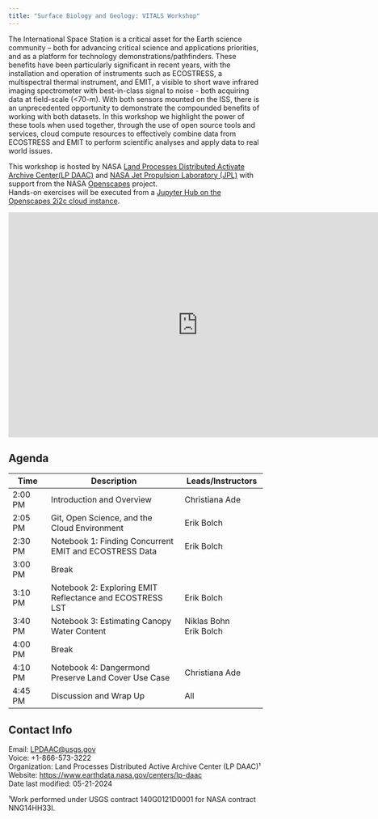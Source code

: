 ```yaml
---
title: "Surface Biology and Geology: VITALS Workshop"
---
```


The International Space Station is a critical asset for the Earth science community -- both for advancing critical science and applications priorities, and as a platform for technology demonstrations/pathfinders.  These benefits have been particularly significant in recent years, with the installation and operation of instruments such as ECOSTRESS, a multispectral thermal instrument, and EMIT, a visible to short wave infrared imaging spectrometer with best-in-class signal to noise - both acquiring data at field-scale (<70-m).  With both sensors mounted on the ISS, there is an unprecedented opportunity to demonstrate the compounded benefits of working with both datasets.  In this workshop we highlight the power of these tools when used together, through the use of open source tools and services, cloud compute resources to effectively combine data from ECOSTRESS and EMIT to perform scientific analyses and apply data to real world issues. 

This workshop is hosted by NASA [Land Processes Distributed Activate Archive Center(LP DAAC)](https://lpdaac.usgs.gov/) and [NASA Jet Propulsion Laboratory (JPL)](https://www.jpl.nasa.gov/) with support from the NASA [Openscapes](https://nasa-openscapes.github.io/) project.  
Hands-on exercises will be executed from a [Jupyter Hub on the Openscapes 2i2c cloud instance](https://workshop.openscapes.2i2c.cloud/).

<iframe src="https://docs.google.com/presentation/d/1XrdG9P5rLNR8C1TeLpf80YZUCtqdmUev/embed?start=false&loop=false&delayms=3000" frameborder="0" width="750" height="445" allowfullscreen="true" mozallowfullscreen="true" webkitallowfullscreen="true"></iframe>

## Agenda

| Time | Description | Leads/Instructors |  
|------|---------------------|-------------| 
|2:00 PM|Introduction and Overview |Christiana Ade|  
|2:05 PM|Git, Open Science, and the Cloud Environment|Erik Bolch|  
|2:30 PM|Notebook 1: Finding Concurrent EMIT and ECOSTRESS Data|Erik Bolch|
|3:00 PM|Break||
|3:10 PM|Notebook 2: Exploring EMIT Reflectance and ECOSTRESS LST|Erik Bolch|  
|3:40 PM|Notebook 3: Estimating Canopy Water Content|Niklas Bohn <br> Erik Bolch|
|4:00 PM|Break|| 
|4:10 PM|Notebook 4: Dangermond Preserve Land Cover Use Case|Christiana Ade|  
|4:45 PM|Discussion and Wrap Up|All|  

## Contact Info  

Email: <LPDAAC@usgs.gov>  
Voice: +1-866-573-3222  
Organization: Land Processes Distributed Active Archive Center (LP DAAC)¹  
Website: <https://www.earthdata.nasa.gov/centers/lp-daac>  
Date last modified: 05-21-2024

¹Work performed under USGS contract 140G0121D0001 for NASA contract NNG14HH33I.
